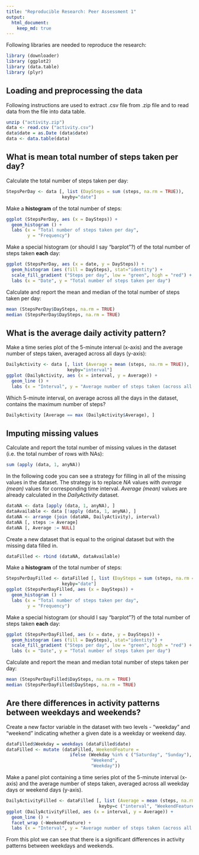 ```yaml
---
title: "Reproducible Research: Peer Assessment 1"
output: 
  html_document:
    keep_md: true
---
```

Following libraries are needed to reproduce the research:
```r
library (downloader)
library (ggplot2)
library (data.table)
library (plyr)
```

## Loading and preprocessing the data

Following instructions are used to extract .csv file from .zip file and to read data from the file into data table.

```r
unzip ("activity.zip")
data <- read.csv ("activity.csv")
data$date = as.Date (data$date) 
data <- data.table(data)
```

## What is mean total number of steps taken per day?

Calculate the total number of steps taken per day:
```r
StepsPerDay <- data [, list (DaySteps = sum (steps, na.rm = TRUE)), 
                     keyby="date"]
```

Make a **histogram** of the total number of steps:
```r
ggplot (StepsPerDay, aes (x = DaySteps)) + 
  geom_histogram () +
  labs (x = "Total number of steps taken per day", 
        y = "Frequency") 
```

Make a special histogram (or should I say "barplot"?) of the total number of steps taken **each** day:
```r
ggplot (StepsPerDay, aes (x = date, y = DaySteps)) + 
  geom_histogram (aes (fill = DaySteps), stat="identity") +
  scale_fill_gradient ("Steps per day", low = "green", high = "red") +
  labs (x = "Date", y = "Total number of steps taken per day") 
```

Calculate and report the mean and median of the total number of steps taken per day:
```r
mean (StepsPerDay$DaySteps, na.rm = TRUE)
median (StepsPerDay$DaySteps, na.rm = TRUE)
```

## What is the average daily activity pattern?
Make a time series plot of the 5-minute interval (x-axis) and the average number of steps taken, averaged across all days (y-axis):
```r
DailyActivity <- data [, list (Average = mean (steps, na.rm = TRUE)), 
                       keyby="interval"]
ggplot (DailyActivity, aes (x = interval, y = Average)) + 
  geom_line () +
  labs (x = "Interval", y = "Average number of steps taken (across all days)")
```

Which 5-minute interval, on average across all the days in the dataset, contains the maximum number of steps?
```r
DailyActivity [Average == max (DailyActivity$Average), ]
```

## Imputing missing values

Calculate and report the total number of missing values in the dataset (i.e. the total number of rows with NAs):
```r
sum (apply (data, 1, anyNA))
```

In the following code you can see a strategy for filling in all of the missing values in the dataset. The strategy is to replace *NA* values with *average (mean)* values for corresponding time interval. *Average (mean)* values are already calculated in the *DailyActivity* dataset. 
```r
dataNA <- data [apply (data, 1, anyNA), ]
dataAvailable <- data [!apply (data, 1, anyNA), ]
dataNA <- arrange (join (dataNA, DailyActivity), interval)
dataNA [, steps := Average]
dataNA [, Average := NULL]
```

Create a new dataset that is equal to the original dataset but with the missing data filled in.
```r
dataFilled <- rbind (dataNA, dataAvailable)
```

Make a **histogram** of the total number of steps:
```r
StepsPerDayFilled <- dataFilled [, list (DaySteps = sum (steps, na.rm = TRUE)), 
                     keyby="date"]
ggplot (StepsPerDayFilled, aes (x = DaySteps)) + 
  geom_histogram () +
  labs (x = "Total number of steps taken per day", 
        y = "Frequency") 
```

Make a special histogram (or should I say "barplot"?) of the total number of steps taken **each** day:
```r
ggplot (StepsPerDayFilled, aes (x = date, y = DaySteps)) + 
  geom_histogram (aes (fill = DaySteps), stat="identity") +
  scale_fill_gradient ("Steps per day", low = "green", high = "red") +
  labs (x = "Date", y = "Total number of steps taken per day") 
```


Calculate and report the mean and median total number of steps taken per day: 
```r
mean (StepsPerDayFilled$DaySteps, na.rm = TRUE)
median (StepsPerDayFilled$DaySteps, na.rm = TRUE)
```

## Are there differences in activity patterns between weekdays and weekends?

Create a new factor variable in the dataset with two levels - "weekday" and "weekend" indicating whether a given date is a weekday or weekend day.
```r
dataFilled$Weekday = weekdays (dataFilled$date)
dataFilled <- mutate (dataFilled, WeekendFeature =  
                        ifelse (Weekday %in% c ("Saturday", "Sunday"), 
                                "Weekend", 
                                "Weekday"))
```

Make a panel plot containing a time series plot of the 5-minute interval (x-axis) and the average number of steps taken, averaged across all weekday days or weekend days (y-axis). 
```r
DailyActivityFilled <- dataFilled [, list (Average = mean (steps, na.rm = TRUE)), 
                                   keyby=c ("interval", "WeekendFeature")]
ggplot (DailyActivityFilled, aes (x = interval, y = Average)) + 
  geom_line () +
  facet_wrap (~WeekendFeature) +
  labs (x = "Interval", y = "Average number of steps taken (across all days)")
```

From this plot we can see that there is a significant differences in activity patterns between weekdays and weekends.